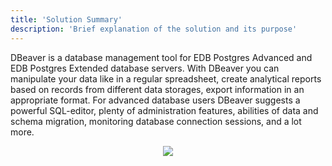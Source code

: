 ```yaml
---
title: 'Solution Summary'
description: 'Brief explanation of the solution and its purpose'
---
```

DBeaver is a database management tool for EDB Postgres Advanced and EDB Postgres Extended database servers. With DBeaver you can manipulate your data like in a regular spreadsheet, create analytical reports based on records from different data storages, export information in an appropriate format. For advanced database users DBeaver suggests a powerful SQL-editor, plenty of administration features, abilities of data and schema migration, monitoring database connection sessions, and a lot more.

<p align="center">
  <img  src="Images/Architecture.png">
</p>
